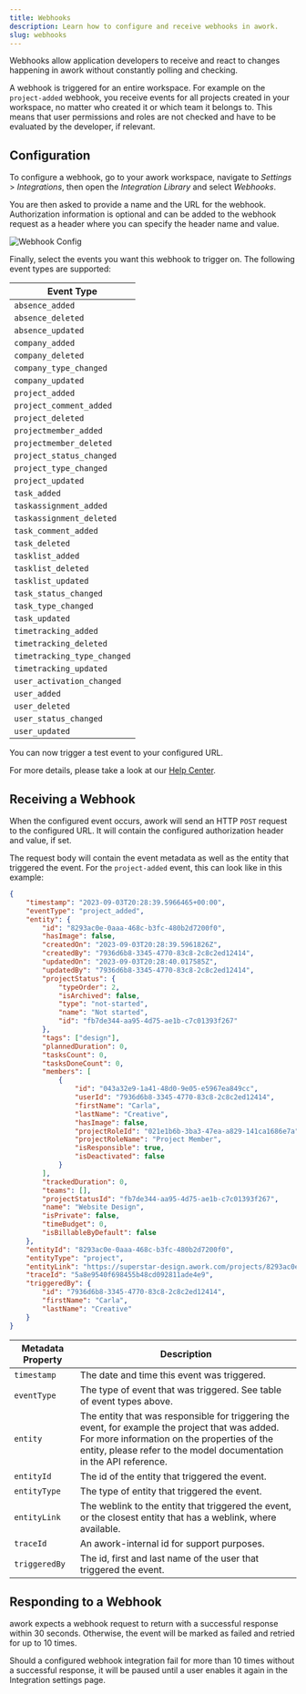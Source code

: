 ```yaml
---
title: Webhooks
description: Learn how to configure and receive webhooks in awork.
slug: webhooks
---
```


Webhooks allow application developers to receive and react to changes happening in awork without constantly polling and checking.

A webhook is triggered for an entire workspace. For example on the `project-added` webhook, you receive events for all projects created in your workspace, no matter who created it or which team it belongs to. This means that user permissions and roles are not checked and have to be evaluated by the developer, if relevant.

## Configuration

To configure a webhook, go to your awork workspace, navigate to _Settings_ > _Integrations_, then open the _Integration Library_ and select _Webhooks_.

You are then asked to provide a name and the URL for the webhook. Authorization information is optional and can be added to the webhook request as a header where you can specify the header name and value.

<Frame caption="An example of a webhook configuration in awork">
    <img src="/assets/api/webhooks01.png" alt="Webhook Config" />
</Frame>

Finally, select the events you want this webhook to trigger on. The following event types are supported:

| Event Type                |
| ------------------------- |
| `absence_added`           |
| `absence_deleted`         |
| `absence_updated`         |
| `company_added`           |
| `company_deleted`         |
| `company_type_changed`    |
| `company_updated`         |
| `project_added`           |
| `project_comment_added`   |
| `project_deleted`         |
| `projectmember_added`     |
| `projectmember_deleted`   |
| `project_status_changed`  |
| `project_type_changed`    |
| `project_updated`         |
| `task_added`              |
| `taskassignment_added`    |
| `taskassignment_deleted`  |
| `task_comment_added`      |
| `task_deleted`            |
| `tasklist_added`          |
| `tasklist_deleted`        |
| `tasklist_updated`        |
| `task_status_changed`     |
| `task_type_changed`       |
| `task_updated`            |
| `timetracking_added`      |
| `timetracking_deleted`    |
| `timetracking_type_changed` |
| `timetracking_updated`    |
| `user_activation_changed` |
| `user_added`              |
| `user_deleted`            |
| `user_status_changed`     |
| `user_updated`            |

You can now trigger a test event to your configured URL.

For more details, please take a look at our [Help Center](https://support.awork.com/en/articles/5415462-webhooks).

## Receiving a Webhook

When the configured event occurs, awork will send an HTTP `POST` request to the configured URL. It will contain the configured authorization header and value, if set.

The request body will contain the event metadata as well as the entity that triggered the event. For the `project-added` event, this can look like in this example:

```json
{
    "timestamp": "2023-09-03T20:28:39.5966465+00:00",
    "eventType": "project_added",
    "entity": {
        "id": "8293ac0e-0aaa-468c-b3fc-480b2d7200f0",
        "hasImage": false,
        "createdOn": "2023-09-03T20:28:39.5961826Z",
        "createdBy": "7936d6b8-3345-4770-83c8-2c8c2ed12414",
        "updatedOn": "2023-09-03T20:28:40.017585Z",
        "updatedBy": "7936d6b8-3345-4770-83c8-2c8c2ed12414",
        "projectStatus": {
            "typeOrder": 2,
            "isArchived": false,
            "type": "not-started",
            "name": "Not started",
            "id": "fb7de344-aa95-4d75-ae1b-c7c01393f267"
        },
        "tags": ["design"],
        "plannedDuration": 0,
        "tasksCount": 0,
        "tasksDoneCount": 0,
        "members": [
            {
                "id": "043a32e9-1a41-48d0-9e05-e5967ea849cc",
                "userId": "7936d6b8-3345-4770-83c8-2c8c2ed12414",
                "firstName": "Carla",
                "lastName": "Creative",
                "hasImage": false,
                "projectRoleId": "021e1b6b-3ba3-47ea-a829-141ca1686e7a",
                "projectRoleName": "Project Member",
                "isResponsible": true,
                "isDeactivated": false
            }
        ],
        "trackedDuration": 0,
        "teams": [],
        "projectStatusId": "fb7de344-aa95-4d75-ae1b-c7c01393f267",
        "name": "Website Design",
        "isPrivate": false,
        "timeBudget": 0,
        "isBillableByDefault": false
    },
    "entityId": "8293ac0e-0aaa-468c-b3fc-480b2d7200f0",
    "entityType": "project",
    "entityLink": "https://superstar-design.awork.com/projects/8293ac0e-0aaa-468c-b3fc-480b2d7200f0",
    "traceId": "5a8e9540f698455b48cd092811ade4e9",
    "triggeredBy": {
        "id": "7936d6b8-3345-4770-83c8-2c8c2ed12414",
        "firstName": "Carla",
        "lastName": "Creative"
    }
}
```

| Metadata Property | Description                                                                                                                                                                                                 |
|-------------------|-------------------------------------------------------------------------------------------------------------------------------------------------------------------------------------------------------------|
| `timestamp`       | The date and time this event was triggered.                                                                                                                                                                 |
| `eventType`       | The type of event that was triggered. See table of event types above.                                                                                                                                       |
| `entity`          | The entity that was responsible for triggering the event, for example the project that was added. For more information on the properties of the entity, please refer to the model documentation in the API reference. |
| `entityId`        | The id of the entity that triggered the event.                                                                                                                                                              |
| `entityType`      | The type of entity that triggered the event.                                                                                                                                                                |
| `entityLink`      | The weblink to the entity that triggered the event, or the closest entity that has a weblink, where available.                                                                                               |
| `traceId`         | An awork-internal id for support purposes.                                                                                                                                                                  |
| `triggeredBy`     | The id, first and last name of the user that triggered the event.                                                                                                                                           |

## Responding to a Webhook

awork expects a webhook request to return with a successful response within 30 seconds. Otherwise, the event will be marked as failed and retried for up to 10 times.

Should a configured webhook integration fail for more than 10 times without a successful response, it will be paused until a user enables it again in the Integration settings page.

